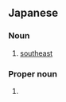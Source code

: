 ==Japanese==
{{ja-kanjitab|たつ|み|yomi=k}}

===Noun===
{{ja-noun|たつみ}}

# {{lb|ja|obsolete|sort=たつみ}} [[southeast]]

===Proper noun===
{{ja-pos|たつみ|proper}}

# {{surname|lang=ja|sort=たつみ}}